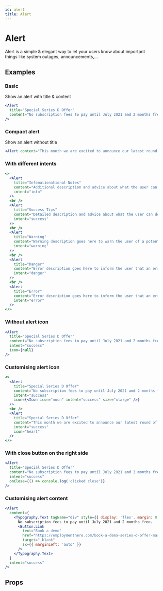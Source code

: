 ```yaml
---
id: alert
title: Alert
---
```


# Alert

Alert is a simple & elegant way to let your users know about important things like system outages, announcements,...

## Examples

### Basic

Show an alert with title & content

```jsx live
<Alert
  title="Special Series D Offer"
  content="No subscription fees to pay until July 2021 and 2 months free."
/>
```

### Compact alert

Show an alert without title

```jsx live
<Alert content="This month we are excited to announce our latest round of funding, which will be used to create a better world at work. To help us celebrate this monumental occasion, we want to help you build a better world at work too, so we’re offering 2 months free subscription to help get you started!" />
```

### With different intents

```jsx live
<>
  <Alert
    title="Infomationational Notes"
    content="Additional description and advice about what the user can do."
    intent="info"
  />
  <br />
  <Alert
    title="Success Tips"
    content="Detailed description and advice about what the user can do."
    intent="success"
  />
  <br />
  <Alert
    title="Warning"
    content="Warning description goes here to warn the user of a potentially important use case."
    intent="warning"
  />
  <br />
  <Alert
    title="Danger"
    content="Error description goes here to inform the user that an error has been made."
    intent="danger"
  />
  <br />
  <Alert
    title="Error"
    content="Error description goes here to inform the user that an error has been made."
    intent="error"
  />
</>
```

### Without alert icon

```jsx live
<Alert
  title="Special Series D Offer"
  content="No subscription fees to pay until July 2021 and 2 months free."
  intent="success"
  icon={null}
/>
```

### Customising alert icon

```jsx live
<>
  <Alert
    title="Special Series D Offer"
    content="No subscription fees to pay until July 2021 and 2 months free."
    intent="success"
    icon={<Icon icon="moon" intent="success" size="xlarge" />}
  />
  <br />
  <Alert
    title="Special Series D Offer"
    content="This month we are excited to announce our latest round of funding, which will be used to create a better world at work. To help us celebrate this monumental occasion, we want to help you build a better world at work too, so we’re offering 2 months free subscription to help get you started!"
    intent="success"
    icon="heart"
  />
</>
```

### With close button on the right side

```jsx live
<Alert
  title="Special Series D Offer"
  content="No subscription fees to pay until July 2021 and 2 months free."
  intent="success"
  onClose={() => console.log('clicked close')}
/>
```

### Customising alert content

```jsx live
<Alert
  content={
    <Typography.Text tagName="div" style={{ display: 'flex', margin: 0 }}>
      No subscription fees to pay until July 2021 and 2 months free.
      <Button.Link
        text="Book a demo"
        href="https://employmenthero.com/book-a-demo-series-d-offer-march/"
        target="_blank"
        sx={{ marginLeft: 'auto' }}
      />
    </Typography.Text>
  }
  intent="success"
/>
```

## Props

<Props of="Alert" from="web" />
